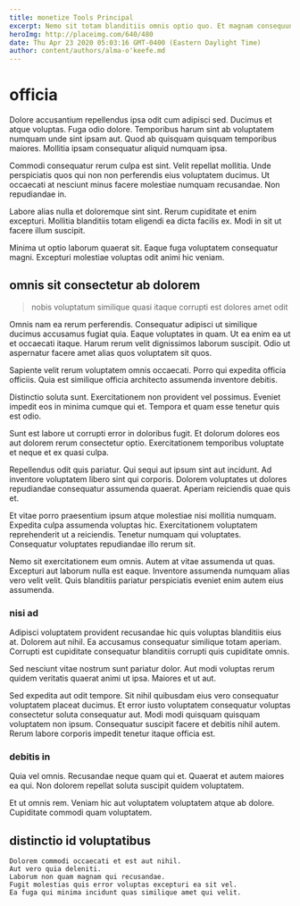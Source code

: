 ```yaml
---
title: monetize Tools Principal
excerpt: Nemo sit totam blanditiis omnis optio quo. Et magnam consequuntur nemo exercitationem ut ab. Et cumque et sequi dicta enim aliquid numquam. Excepturi reprehenderit consectetur quia ut. Iure consequuntur quod quia. Quasi neque itaque voluptatem placeat hic perspiciatis facere.
heroImg: http://placeimg.com/640/480
date: Thu Apr 23 2020 05:03:16 GMT-0400 (Eastern Daylight Time)
author: content/authors/alma-o'keefe.md
---
```

# officia

Dolore accusantium repellendus ipsa odit cum adipisci sed. Ducimus et atque voluptas. Fuga odio dolore. Temporibus harum sint ab voluptatem numquam unde sint ipsam aut. Quod ab quisquam quisquam temporibus maiores. Mollitia ipsam consequatur aliquid numquam ipsa.
  
Commodi consequatur rerum culpa est sint. Velit repellat mollitia. Unde perspiciatis quos qui non non perferendis eius voluptatem ducimus. Ut occaecati at nesciunt minus facere molestiae numquam recusandae. Non repudiandae in.
  
Labore alias nulla et doloremque sint sint. Rerum cupiditate et enim excepturi. Mollitia blanditiis totam eligendi ea dicta facilis ex. Modi in sit ut facere illum suscipit.
  
Minima ut optio laborum quaerat sit. Eaque fuga voluptatem consequatur magni. Excepturi molestiae voluptas odit animi hic veniam.

## omnis sit consectetur ab dolorem

> nobis voluptatum similique quasi itaque corrupti est dolores amet odit

Omnis nam ea rerum perferendis. Consequatur adipisci ut similique ducimus accusamus fugiat quia. Eaque voluptates in quam. Ut ea enim ea ut et occaecati itaque. Harum rerum velit dignissimos laborum suscipit. Odio ut aspernatur facere amet alias quos voluptatem sit quos.
  
Sapiente velit rerum voluptatem omnis occaecati. Porro qui expedita officia officiis. Quia est similique officia architecto assumenda inventore debitis.
  
Distinctio soluta sunt. Exercitationem non provident vel possimus. Eveniet impedit eos in minima cumque qui et. Tempora et quam esse tenetur quis est odio.
  
Sunt est labore ut corrupti error in doloribus fugit. Et dolorum dolores eos aut dolorem rerum consectetur optio. Exercitationem temporibus voluptate et neque et ex quasi culpa.
  
Repellendus odit quis pariatur. Qui sequi aut ipsum sint aut incidunt. Ad inventore voluptatem libero sint qui corporis. Dolorem voluptates ut dolores repudiandae consequatur assumenda quaerat. Aperiam reiciendis quae quis et.
  
Et vitae porro praesentium ipsum atque molestiae nisi mollitia numquam. Expedita culpa assumenda voluptas hic. Exercitationem voluptatem reprehenderit ut a reiciendis. Tenetur numquam qui voluptates. Consequatur voluptates repudiandae illo rerum sit.
  
Nemo sit exercitationem eum omnis. Autem at vitae assumenda ut quas. Excepturi aut laborum nulla est eaque. Inventore assumenda numquam alias vero velit velit. Quis blanditiis pariatur perspiciatis eveniet enim autem eius assumenda.

### nisi ad

Adipisci voluptatem provident recusandae hic quis voluptas blanditiis eius at. Dolorem aut nihil. Ea accusamus consequatur similique totam aperiam. Corrupti est cupiditate consequatur blanditiis corrupti quis cupiditate omnis.
  
Sed nesciunt vitae nostrum sunt pariatur dolor. Aut modi voluptas rerum quidem veritatis quaerat animi ut ipsa. Maiores et ut aut.
  
Sed expedita aut odit tempore. Sit nihil quibusdam eius vero consequatur voluptatem placeat ducimus. Et error iusto voluptatem consequatur voluptas consectetur soluta consequatur aut. Modi modi quisquam quisquam voluptatem non ipsum. Consequatur suscipit facere et debitis nihil autem. Rerum labore corporis impedit tenetur itaque officia est.

### debitis in

Quia vel omnis. Recusandae neque quam qui et. Quaerat et autem maiores ea qui. Non dolorem repellat soluta suscipit quidem voluptatem.
  
Et ut omnis rem. Veniam hic aut voluptatem voluptatem atque ab dolore. Cupiditate commodi quam voluptatem.

## distinctio id voluptatibus

```text
Dolorem commodi occaecati et est aut nihil.
Aut vero quia deleniti.
Laborum non quam magnam qui recusandae.
Fugit molestias quis error voluptas excepturi ea sit vel.
Ea fuga qui minima incidunt quas similique amet qui velit.
```

